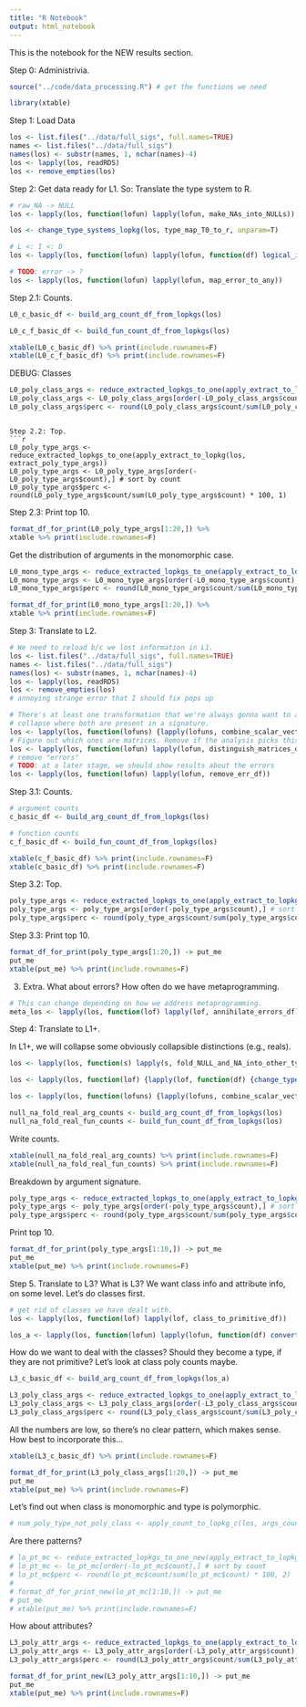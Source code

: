 ```yaml
---
title: "R Notebook"
output: html_notebook
---
```


This is the notebook for the NEW results section.

Step 0: Administrivia.
```r
source("../code/data_processing.R") # get the functions we need

library(xtable)
```

Step 1: Load Data
```r
los <- list.files("../data/full_sigs", full.names=TRUE)
names <- list.files("../data/full_sigs")
names(los) <- substr(names, 1, nchar(names)-4)
los <- lapply(los, readRDS)
los <- remove_empties(los)
```

Step 2: Get data ready for L1.
So: Translate the type system to R.
```r
# raw_NA -> NULL
los <- lapply(los, function(lofun) lapply(lofun, make_NAs_into_NULLs))

los <- change_type_systems_lopkg(los, type_map_T0_to_r, unparam=T)

# L <: I <: D
los <- lapply(los, function(lofun) lapply(lofun, function(df) logical_int_double_subtype_df(logical_int_double_subclass_df(df))))

# TODO: error -> ?
los <- lapply(los, function(lofun) lapply(lofun, map_error_to_any))
```

Step 2.1: Counts.
```r
L0_c_basic_df <- build_arg_count_df_from_lopkgs(los)

L0_c_f_basic_df <- build_fun_count_df_from_lopkgs(los)
```

```r
xtable(L0_c_basic_df) %>% print(include.rownames=F)
xtable(L0_c_f_basic_df) %>% print(include.rownames=F)
```

DEBUG: Classes
```r
L0_poly_class_args <- reduce_extracted_lopkgs_to_one(apply_extract_to_lopkg(los, extract_poly_class_args))
L0_poly_class_args <- L0_poly_class_args[order(-L0_poly_class_args$count),] # sort by count
L0_poly_class_args$perc <- round(L0_poly_class_args$count/sum(L0_poly_class_args$count) * 100, 1)
```
```

Step 2.2: Top.
```r
L0_poly_type_args <- reduce_extracted_lopkgs_to_one(apply_extract_to_lopkg(los, extract_poly_type_args))
L0_poly_type_args <- L0_poly_type_args[order(-L0_poly_type_args$count),] # sort by count
L0_poly_type_args$perc <- round(L0_poly_type_args$count/sum(L0_poly_type_args$count) * 100, 1)
```

Step 2.3: Print top 10.
```r
format_df_for_print(L0_poly_type_args[1:20,]) %>%
xtable %>% print(include.rownames=F)
```

Get the distribution of arguments in the monomorphic case.
```r
L0_mono_type_args <- reduce_extracted_lopkgs_to_one(apply_extract_to_lopkg(los, extract_mono_type_args))
L0_mono_type_args <- L0_mono_type_args[order(-L0_mono_type_args$count),] # sort by count
L0_mono_type_args$perc <- round(L0_mono_type_args$count/sum(L0_mono_type_args$count) * 100, 1)

format_df_for_print(L0_mono_type_args[1:20,]) %>%
xtable %>% print(include.rownames=F)
```

Step 3: Translate to L2.
```r
# We need to reload b/c we lost information in L1.
los <- list.files("../data/full_sigs", full.names=TRUE)
names <- list.files("../data/full_sigs")
names(los) <- substr(names, 1, nchar(names)-4)
los <- lapply(los, readRDS)
los <- remove_empties(los)
# annoying strange error that I should fix pops up

# There's at least one transformation that we're always gonna want to apply, namly the vector/scalar
# collapse where both are present in a signature.
los <- lapply(los, function(lofuns) {lapply(lofuns, combine_scalar_vector_where_appropriate)})
# Figure out which ones are matrices. Remove if the analysis picks this up (and we rerun).
los <- lapply(los, function(lofun) lapply(lofun, distinguish_matrices_df))
# remove "errors"
# TODO: at a later stage, we should show results about the errors
los <- lapply(los, function(lofun) lapply(lofun, remove_err_df))
```

Step 3.1: Counts.
```r
# argument counts
c_basic_df <- build_arg_count_df_from_lopkgs(los)

# function counts
c_f_basic_df <- build_fun_count_df_from_lopkgs(los)

xtable(c_f_basic_df) %>% print(include.rownames=F)
xtable(c_basic_df) %>% print(include.rownames=F)

```

Step 3.2: Top.
```r
poly_type_args <- reduce_extracted_lopkgs_to_one(apply_extract_to_lopkg(los, extract_poly_type_args))
poly_type_args <- poly_type_args[order(-poly_type_args$count),] # sort by count
poly_type_args$perc <- round(poly_type_args$count/sum(poly_type_args$count) * 100, 2)
```

Step 3.3: Print top 10.
```r
format_df_for_print(poly_type_args[1:20,]) -> put_me
put_me
xtable(put_me) %>% print(include.rownames=F)
```

3. Extra. What about errors? How often do we have metaprogramming.
```r
# This can change depending on how we address metaprogramming.
meta_los <- lapply(los, function(lof) lapply(lof, annihilate_errors_df))
```

Step 4: Translate to L1+.

In L1+, we will collapse some obviously collapsible distinctions (e.g., reals).
```r
los <- lapply(los, function(s) lapply(s, fold_NULL_and_NA_into_other_types_df))

los <- lapply(los, function(lof) {lapply(lof, function(df) {change_type_systems_df(df, type_map_sv_to_real)})})

los <- lapply(los, function(lofuns) {lapply(lofuns, combine_scalar_vector_where_appropriate)})

null_na_fold_real_arg_counts <- build_arg_count_df_from_lopkgs(los)
null_na_fold_real_fun_counts <- build_fun_count_df_from_lopkgs(los)
```

Write counts.
```r
xtable(null_na_fold_real_arg_counts) %>% print(include.rownames=F)
xtable(null_na_fold_real_fun_counts) %>% print(include.rownames=F)
```

Breakdown by argument signature.
```r
poly_type_args <- reduce_extracted_lopkgs_to_one(apply_extract_to_lopkg(los, extract_poly_type_args))
poly_type_args <- poly_type_args[order(-poly_type_args$count),] # sort by count
poly_type_args$perc <- round(poly_type_args$count/sum(poly_type_args$count) * 100, 2)
```

Print top 10.
```r
format_df_for_print(poly_type_args[1:10,]) -> put_me
put_me
xtable(put_me) %>% print(include.rownames=F)
```

Step 5. Translate to L3?
What is L3?
We want class info and attribute info, on some level.
Let's do classes first.
```r
# get rid of classes we have dealt with.
los <- lapply(los, function(lof) lapply(lof, class_to_primitive_df))

los_a <- lapply(los, function(lofun) lapply(lofun, function(df) convert_df_attr_to_ts(df, type_map_T0_to_r)))
```

How do we want to deal with the classes?
Should they become a type, if they are not primitive?
Let's look at class poly counts maybe.
```r
L3_c_basic_df <- build_arg_count_df_from_lopkgs(los_a)

L3_poly_class_args <- reduce_extracted_lopkgs_to_one(apply_extract_to_lopkg(los, extract_poly_class_args))
L3_poly_class_args <- L3_poly_class_args[order(-L3_poly_class_args$count),] # sort by count
L3_poly_class_args$perc <- round(L3_poly_class_args$count/sum(L3_poly_class_args$count) * 100, 2)
```

All the numbers are low, so there's no clear pattern, which makes sense.
How best to incorporate this...
```r
xtable(L3_c_basic_df) %>% print(include.rownames=F)
```

```r
format_df_for_print(L3_poly_class_args[1:20,]) -> put_me
put_me
xtable(put_me) %>% print(include.rownames=F)
```

Let's find out when class is monomorphic and type is polymorphic.
```r
# num_poly_type_not_poly_class <- apply_count_to_lopkg_c(los, args_count_all_poly_type_mono_class)
```

Are there patterns?
```r
# lo_pt_mc <- reduce_extracted_lopkgs_to_one_new(apply_extract_to_lopkg(los, extract_poly_type_args_w_mono_class))
# lo_pt_mc <- lo_pt_mc[order(-lo_pt_mc$count),] # sort by count
# lo_pt_mc$perc <- round(lo_pt_mc$count/sum(lo_pt_mc$count) * 100, 2)
# 
# format_df_for_print_new(lo_pt_mc[1:10,]) -> put_me
# put_me
# xtable(put_me) %>% print(include.rownames=F)
```

How about attributes?
```r
L3_poly_attr_args <- reduce_extracted_lopkgs_to_one(apply_extract_to_lopkg(los_a, extract_poly_attr_args))
L3_poly_attr_args <- L3_poly_attr_args[order(-L3_poly_attr_args$count),] # sort by count
L3_poly_attr_args$perc <- round(L3_poly_attr_args$count/sum(L3_poly_attr_args$count) * 100, 2)

format_df_for_print_new(L3_poly_attr_args[1:10,]) -> put_me
put_me
xtable(put_me) %>% print(include.rownames=F)
```